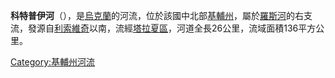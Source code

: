 '''科特普伊河'''（{{lang-uk|Котлуй}}），是[[烏克蘭|烏克蘭]]的河流，位於該國中北部[[基輔州|基輔州]]，屬於[[羅斯河|羅斯河]]的右支流，發源自[[利索維奇_(塔拉夏區)|利索維奇]]以南，流經[[塔拉夏區|塔拉夏區]]，河道全長26公里，流域面積136平方公里。

{{DEFAULTSORT:Котлуй}}
[[Category:基輔州河流|Category:基輔州河流]]


{{Ukraine-river-stub}}